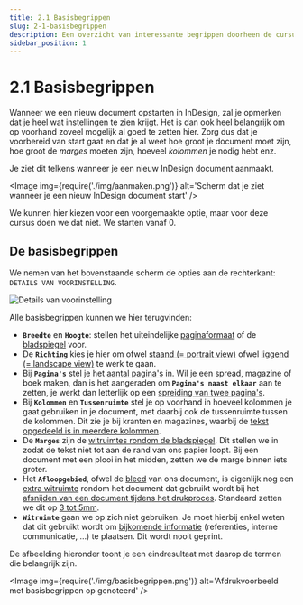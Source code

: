```yaml
---
title: 2.1 Basisbegrippen
slug: 2-1-basisbegrippen
description: Een overzicht van interessante begrippen doorheen de cursus.
sidebar_position: 1
---
```



# 2.1 Basisbegrippen

Wanneer we een nieuw document opstarten in InDesign, zal je opmerken dat je heel wat instellingen te zien krijgt. Het is dan ook heel belangrijk om op voorhand zoveel mogelijk al goed te zetten hier. Zorg dus dat je voorbereid van start gaat en dat je al weet hoe groot je document moet zijn, hoe groot de *marges* moeten zijn, hoeveel *kolommen* je nodig hebt enz.

Je ziet dit telkens wanneer je een nieuw InDesign document aanmaakt.

<Image
  img={require('./img/aanmaken.png')}
  alt='Scherm dat je ziet wanneer je een nieuw InDesign document start'
/>

We kunnen hier kiezen voor een voorgemaakte optie, maar voor deze cursus doen we dat niet. We starten vanaf 0.

## De basisbegrippen

We nemen van het bovenstaande scherm de opties aan de rechterkant: `DETAILS VAN VOORINSTELLING`.

![Details van voorinstelling](./img/instellingen.png)

Alle basisbegrippen kunnen we hier terugvinden:

- **`Breedte`** en **`Hoogte`**: stellen het uiteindelijke <ins>paginaformaat</ins> of de <ins>bladspiegel</ins> voor.
- De **`Richting`** kies je hier om ofwel <ins>staand (= portrait view)</ins> ofwel <ins>liggend (= landscape view)</ins> te werk te gaan.
- Bij **`Pagina's`** stel je het <ins>aantal pagina's</ins> in. Wil je een spread, magazine of boek maken, dan is het aangeraden om **`Pagina's naast elkaar`** aan te zetten, je werkt dan letterlijk op een <ins>spreiding van twee pagina's</ins>.
- Bij **`Kolommen`** en **`Tussenruimte`** stel je op voorhand in hoeveel kolommen je gaat gebruiken in je document, met daarbij ook de tussenruimte tussen de kolommen. Dit zie je bij kranten en magazines, waarbij de <ins>tekst opgedeeld is in meerdere kolommen</ins>.
- De **`Marges`** zijn de <ins>witruimtes rondom de bladspiegel</ins>. Dit stellen we in zodat de tekst niet tot aan de rand van ons papier loopt. Bij een document met een plooi in het midden, zetten we de marge binnen iets groter.
- Het **`Afloopgebied`**, ofwel de <ins>bleed</ins> van ons document, is eigenlijk nog een <ins>extra witruimte</ins> rondom het document dat gebruikt wordt bij het <ins>afsnijden van een document tijdens het drukproces</ins>. Standaard zetten we dit op <ins>3 tot 5mm</ins>.
- **`Witruimte`** gaan we op zich niet gebruiken. Je moet hierbij enkel weten dat dit gebruikt wordt om <ins>bijkomende informatie</ins> (referenties, interne communicatie, …) te plaatsen. Dit wordt nooit geprint.

De afbeelding hieronder toont je een eindresultaat met daarop de termen die belangrijk zijn.

<Image
  img={require('./img/basisbegrippen.png')}
  alt='Afdrukvoorbeeld met basisbegrippen op genoteerd'
/>